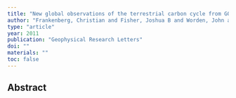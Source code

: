 ```yaml
---
title: "New global observations of the terrestrial carbon cycle from GOSAT: Patterns of plant fluorescence with gross primary productivity"
author: "Frankenberg, Christian and Fisher, Joshua B and Worden, John and Badgley, Grayson and Saatchi, Sassan S and Lee, Jung-Eun and Toon, Geoffrey C and Butz, Andre and Jung, Martin and Kuze, Akihiko and others"
type: "article"
year: 2011
publication: "Geophysical Research Letters"
doi: ""
materials: ""
toc: false
---
```


## Abstract

